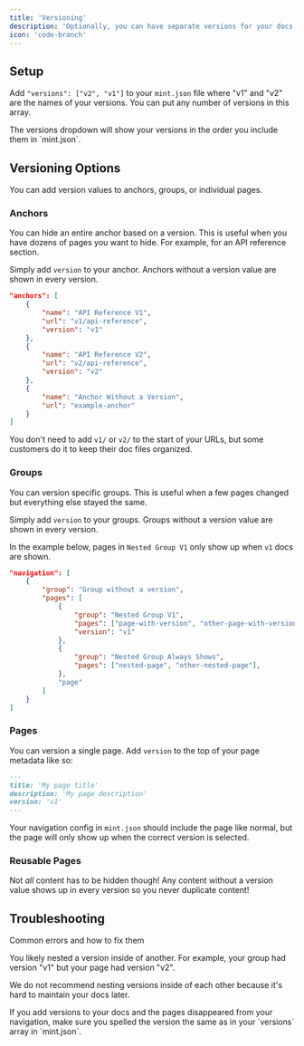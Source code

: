 ```yaml
---
title: 'Versioning'
description: 'Optionally, you can have separate versions for your docs. Mintlify lets you toggle content based on your docs version.'
icon: 'code-branch'
---
```


## Setup

Add `"versions": ["v2", "v1"]` to your `mint.json` file where "v1" and "v2" are the names of your versions. You can put any number of versions in this array.

<Tip>
  The versions dropdown will show your versions in the order you include them in
  `mint.json`.
</Tip>

## Versioning Options

You can add version values to anchors, groups, or individual pages.

### Anchors

You can hide an entire anchor based on a version. This is useful when you have dozens of pages you want to hide. For example, for an API reference section.

Simply add `version` to your anchor. Anchors without a version value are shown in every version.

```json mint.json
"anchors": [
    {
        "name": "API Reference V1",
        "url": "v1/api-reference",
        "version": "v1"
    },
    {
        "name": "API Reference V2",
        "url": "v2/api-reference",
        "version": "v2"
    },
    {
        "name": "Anchor Without a Version",
        "url": "example-anchor"
    }
]
```

You don't need to add `v1/` or `v2/` to the start of your URLs, but some customers do it to keep their doc files organized.

### Groups

You can version specific groups. This is useful when a few pages changed but everything else stayed the same.

Simply add `version` to your groups. Groups without a version value are shown in every version.

In the example below, pages in `Nested Group V1` only show up when `v1` docs are shown.

```json mint.json
"navigation": [
    {
        "group": "Group without a version",
        "pages": [
            {
                "group": "Nested Group V1",
                "pages": ["page-with-version", "other-page-with-version"],
                "version": "v1"
            },
            {
                "group": "Nested Group Always Shows",
                "pages": ["nested-page", "other-nested-page"],
            },
            "page"
        ]
    }
]
```

### Pages

You can version a single page. Add `version` to the top of your page metadata like so:

```md page.mdx
---
title: 'My page title'
description: 'My page description'
version: 'v1'
---
```

Your navigation config in `mint.json` should include the page like normal, but the page will only show up when the correct version is selected.

### Reusable Pages

Not _all_ content has to be hidden though! Any content without a version value shows up in every version so you never duplicate content!

## Troubleshooting

Common errors and how to fix them

<AccordionGroup>
<Accordion title="Pages Show Up In Wrong Version" icon="circle-exclamation">
You likely nested a version inside of another. For example, your group had version "v1" but your page had version "v2".

We do not recommend nesting versions inside of each other because it's hard to maintain your docs later.

</Accordion>

<Accordion title="Missing Pages" icon="circle-exclamation">
  If you add versions to your docs and the pages disappeared from your
  navigation, make sure you spelled the version the same as in your `versions`
  array in `mint.json`.
</Accordion>
</AccordionGroup>

